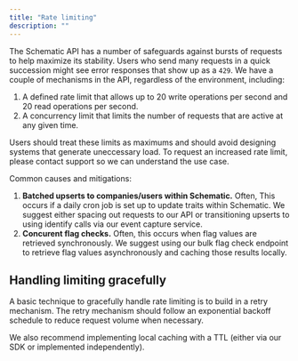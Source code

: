 ```yaml
---
title: "Rate limiting"
description: ""
---
```


The Schematic API has a number of safeguards against bursts of requests to help maximize its stability. Users who send many requests in a quick succession might see error responses that show up as a `429`. We have a couple of mechanisms in the API, regardless of the environment, including:

1. A defined rate limit that allows up to 20 write operations per second and 20 read operations per second.
2. A concurrency limit that limits the number of requests that are active at any given time.

Users should treat these limits as maximums and should avoid designing systems that generate uneccessary load. To request an increased rate limit, please contact support so we can understand the use case.

Common causes and mitigations:
1. **Batched upserts to companies/users within Schematic.** Often, This occurs if a daily cron job is set up to update traits within Schematic. We suggest either spacing out requests to our API or transitioning upserts to using identify calls via our event capture service.
2. **Concurent flag checks.** Often, this occurs when flag values are retrieved synchronously. We suggest using our bulk flag check endpoint to retrieve flag values asynchronously and caching those results locally.

## Handling limiting gracefully

A basic technique to gracefully handle rate limiting is to build in a retry mechanism. The retry mechanism should follow an exponential backoff schedule to reduce request volume when necessary. 

We also recommend implementing local caching with a TTL (either via our SDK or implemented independently).